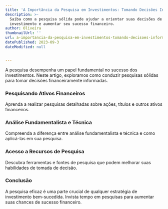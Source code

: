 ```yaml
---
title: 'A Importância da Pesquisa em Investimentos: Tomando Decisões Informadas'
description: >-
  Saiba como a pesquisa sólida pode ajudar a orientar suas decisões de
  investimento e aumentar seu sucesso financeiro.
author: Oliveira
thumbnailUrl: ''
url: a-importancia-da-pesquisa-em-investimentos-tomando-decisoes-informadas
datePublished: 2023-09-3
dateModified: null


---
```


A pesquisa desempenha um papel fundamental no sucesso dos investimentos. Neste artigo, exploramos como conduzir pesquisas sólidas para tomar decisões financeiramente informadas.

### Pesquisando Ativos Financeiros

Aprenda a realizar pesquisas detalhadas sobre ações, títulos e outros ativos financeiros.

### Análise Fundamentalista e Técnica

Compreenda a diferença entre análise fundamentalista e técnica e como aplicá-las em sua pesquisa.

### Acesso a Recursos de Pesquisa

Descubra ferramentas e fontes de pesquisa que podem melhorar suas habilidades de tomada de decisão.

### Conclusão

A pesquisa eficaz é uma parte crucial de qualquer estratégia de investimento bem-sucedida. Invista tempo em pesquisas para aumentar suas chances de sucesso financeiro.

